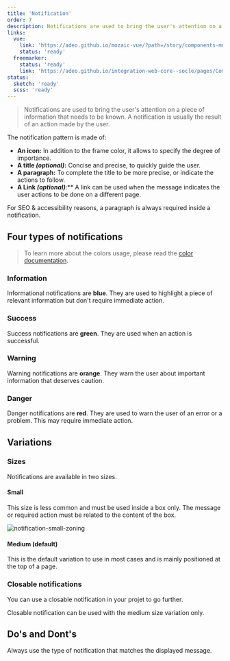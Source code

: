 ```yaml
---
title: 'Notification'
order: 7
description: Notifications are used to bring the user's attention on a piece of information that needs to be known. A notification is usually the result of an action made by the user.
links:
  vue:
    link: 'https://adeo.github.io/mozaic-vue/?path=/story/components-mnotification--try-it'
    status: 'ready'
  freemarker:
    status: 'ready'
    link: 'https://adeo.github.io/integration-web-core--socle/pages/Components/toasters/'
status:
  sketch: 'ready'
  scss: 'ready'
---
```


> Notifications are used to bring the user's attention on a piece of information that needs to be known. A notification is usually the result of an action made by the user.

The notification pattern is made of:

- **An icon:** In addition to the frame color, it allows to specify the degree of importance.
- **A title _(optional)_:** Concise and precise, to quickly guide the user.
- **A paragraph:** To complete the title to be more precise, or indicate the actions to follow.
- **A Link _(optional)_**:** A link can be used when the message indicates the user actions to be done on a different page.

<Highlight theme="warning" title="Be aware">

For SEO & accessibility reasons, a paragraph is always required inside a notification.

</Highlight>

<Preview path="notification" nude />

## Four types of notifications

<Preview path="notification-types" nude />

> To learn more about the colors usage, please read the [color documentation](/Foundations/Colors/).

### Information

Informational notifications are **blue**. They are used to highlight a piece of relevant information but don't require immediate action.

<Preview path="notification" nude />

### Success

Success notifications are **green**. They are used when an action is successful.

<Preview path="notification-success" nude />

### Warning

Warning notifications are **orange**. They warn the user about important information that deserves caution.

<Preview path="notification-warning" nude />

### Danger

Danger notifications are **red**. They are used to warn the user of an error or a problem. This may require immediate action.

<Preview path="notification-danger" nude />

## Variations

### Sizes

Notifications are available in two sizes.

#### Small

This size is less common and must be used inside a box only. The message or required action must be related to the content of the box.

![notification-small-zoning](notification-small-zoning.png)

#### Medium (default)

This is the default variation to use in most cases and is mainly positioned at the top of a page.



### Closable notifications

You can use a closable notification in your projet to go further.

<Highlight theme="warning" title="Be aware">

Closable notification can be used with the medium size variation only.

</Highlight>


<Preview path="notification-variations" nude />

## Do's and Dont's

<HintItem>
  Always use the type of notification that matches the displayed message.
</HintItem>

